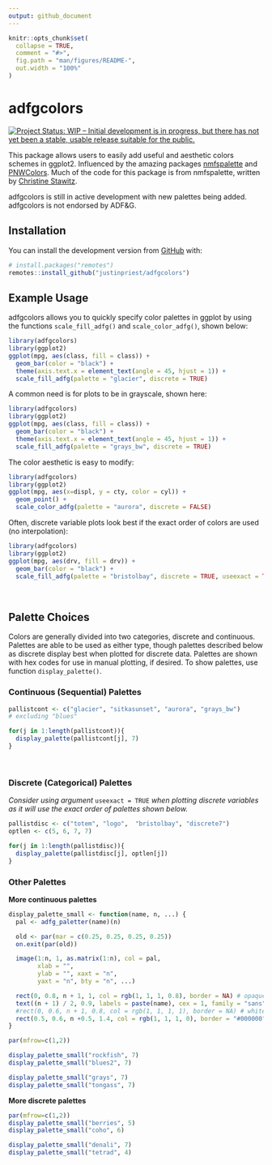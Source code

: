 ```yaml
---
output: github_document
---
```


<!-- README.md is generated from README.Rmd. Please edit that file -->

```r
knitr::opts_chunk$set(
  collapse = TRUE,
  comment = "#>",
  fig.path = "man/figures/README-",
  out.width = "100%"
)
```

# adfgcolors

<!-- badges: start -->
[![Project Status: WIP – Initial development is in progress, but there has not yet been a stable, usable release suitable for the public.](https://www.repostatus.org/badges/latest/wip.svg)](https://www.repostatus.org/#wip)

<!-- badges: end -->

This package allows users to easily add useful and aesthetic colors schemes in ggplot2. Influenced by the amazing packages [nmfspalette](https://github.com/nmfs-general-modeling-tools/nmfspalette) and [PNWColors](https://github.com/jakelawlor/PNWColors). Much of the code for this package is from nmfspalette, written by [Christine Stawitz](https://github.com/ChristineStawitz-NOAA).

adfgcolors is still in active development with new palettes being added. adfgcolors is not endorsed by ADF&G.  


## Installation

You can install the development version from [GitHub](https://github.com/) with:

``` r
# install.packages("remotes")
remotes::install_github("justinpriest/adfgcolors")
```
## Example Usage

adfgcolors allows you to quickly specify color palettes in ggplot by using the functions `scale_fill_adfg()` and `scale_color_adfg()`, shown below:  
```r
library(adfgcolors)
library(ggplot2)
ggplot(mpg, aes(class, fill = class)) +
  geom_bar(color = "black") +
  theme(axis.text.x = element_text(angle = 45, hjust = 1)) +
  scale_fill_adfg(palette = "glacier", discrete = TRUE) 

```

A common need is for plots to be in grayscale, shown here:
```r
library(adfgcolors)
library(ggplot2)
ggplot(mpg, aes(class, fill = class)) +
  geom_bar(color = "black") +
  theme(axis.text.x = element_text(angle = 45, hjust = 1)) +
  scale_fill_adfg(palette = "grays_bw", discrete = TRUE) 
```

The color aesthetic is easy to modify:
```r
library(adfgcolors)
library(ggplot2)
ggplot(mpg, aes(x=displ, y = cty, color = cyl)) +
  geom_point() + 
  scale_color_adfg(palette = "aurora", discrete = FALSE) 

```

Often, discrete variable plots look best if the exact order of colors are used (no interpolation):
```r
library(adfgcolors)
library(ggplot2)
ggplot(mpg, aes(drv, fill = drv)) +
  geom_bar(color = "black") + 
  scale_fill_adfg(palette = "bristolbay", discrete = TRUE, useexact = TRUE) 
```


<br>  

## Palette Choices
Colors are generally divided into two categories, discrete and continuous. Palettes are able to be used as either type, though palettes described below as discrete display best when plotted for discrete data. Palettes are shown with hex codes for use in manual plotting, if desired. To show palettes, use function `display_palette()`.

### Continuous (Sequential) Palettes
```r
pallistcont <- c("glacier", "sitkasunset", "aurora", "grays_bw")
# excluding "blues"

for(j in 1:length(pallistcont)){
  display_palette(pallistcont[j], 7)
}

```

<br>  
 
### Discrete (Categorical) Palettes 
_Consider using argument_ `useexact = TRUE` _when plotting discrete variables as it will use the exact order of palettes shown below._
```r
pallistdisc <- c("totem", "logo",  "bristolbay", "discrete7")
optlen <- c(5, 6, 7, 7)

for(j in 1:length(pallistdisc)){
  display_palette(pallistdisc[j], optlen[j])
}

```

### Other Palettes  
**More continuous palettes**   
```r

display_palette_small <- function(name, n, ...) {
  pal <- adfg_paletter(name)(n)

  old <- par(mar = c(0.25, 0.25, 0.25, 0.25))
  on.exit(par(old))

  image(1:n, 1, as.matrix(1:n), col = pal,
        xlab = "",
        ylab = "", xaxt = "n",
        yaxt = "n", bty = "n", ...)

  rect(0, 0.8, n + 1, 1, col = rgb(1, 1, 1, 0.8), border = NA) # opaque rect
  text((n + 1) / 2, 0.9, labels = paste(name), cex = 1, family = "sans", col = "#32373D") # palette name
  #rect(0, 0.6, n + 1, 0.8, col = rgb(1, 1, 1, 1), border = NA) # white bottom fill
  rect(0.5, 0.6, n +0.5, 1.4, col = rgb(1, 1, 1, 0), border = "#000000") # black border #0.5, 0.8,
}

par(mfrow=c(1,2))

display_palette_small("rockfish", 7)
display_palette_small("blues2", 7)

display_palette_small("grays", 7)
display_palette_small("tongass", 7) 
```

**More discrete palettes**
```r
par(mfrow=c(1,2))
display_palette_small("berries", 5)
display_palette_small("coho", 6)

display_palette_small("denali", 7)
display_palette_small("tetrad", 4)

```



